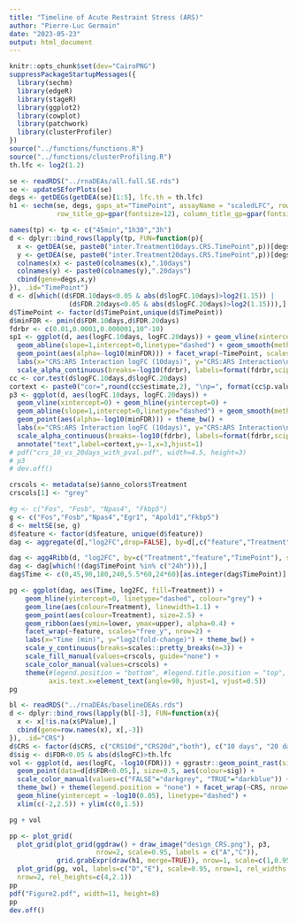 ```yaml
---
title: "Timeline of Acute Restraint Stress (ARS)"
author: "Pierre-Luc Germain"
date: "2023-05-23"
output: html_document
---
```


```r
knitr::opts_chunk$set(dev="CairoPNG")
suppressPackageStartupMessages({
  library(sechm)
  library(edgeR)
  library(stageR)
  library(ggplot2)
  library(cowplot)
  library(patchwork)
  library(clusterProfiler)
})
source("../functions/functions.R")
source("../functions/clusterProfiling.R")
th.lfc <- log2(1.2)
```

```r
se <- readRDS("../rnaDEAs/all.full.SE.rds")
se <- updateSEforPlots(se)
degs <- getDEGs(getDEA(se)[1:5], lfc.th = th.lfc)
h1 <- sechm(se, degs, gaps_at="TimePoint", assayName = "scaledLFC", row_title="All stress-responsive genes",
            row_title_gp=gpar(fontsize=12), column_title_gp=gpar(fontsize=12), use_raster=TRUE)
```

```r
names(tp) <- tp <- c("45min","1h30","3h")
d <- dplyr::bind_rows(lapply(tp, FUN=function(p){
  x <- getDEA(se, paste0("inter.Treatment10days.CRS.TimePoint",p))[degs,c("logFC","FDR")]
  y <- getDEA(se, paste0("inter.Treatment20days.CRS.TimePoint",p))[degs,c("logFC","FDR")]
  colnames(x) <- paste0(colnames(x),".10days")
  colnames(y) <- paste0(colnames(y),".20days")
  cbind(gene=degs,x,y)
}), .id="TimePoint")
d <- d[which((d$FDR.10days<0.05 & abs(d$logFC.10days)>log2(1.15)) | 
               (d$FDR.20days<0.05 & abs(d$logFC.20days)>log2(1.15))),]
d$TimePoint <- factor(d$TimePoint,unique(d$TimePoint))
d$minFDR <- pmin(d$FDR.10days,d$FDR.20days)
fdrbr <- c(0.01,0.0001,0.000001,10^-10)
sp1 <- ggplot(d, aes(logFC.10days, logFC.20days)) + geom_vline(xintercept=0) + geom_hline(yintercept=0) +
  geom_abline(slope=1,intercept=0,linetype="dashed") + geom_smooth(method=MASS::rlm) +
  geom_point(aes(alpha=-log10(minFDR))) + facet_wrap(~TimePoint, scales="free") + theme_bw() +
  labs(x="CRS:ARS Interaction logFC (10days)", y="CRS:ARS Interaction\nlogFC (20days)", alpha="FDR") +
  scale_alpha_continuous(breaks=-log10(fdrbr), labels=format(fdrbr,scipen=0))
cc <- cor.test(d$logFC.10days,d$logFC.20days)
cortext <- paste0("cor=",round(cc$estimate,2), "\np=", format(cc$p.value, digit=1))
p3 <- ggplot(d, aes(logFC.10days, logFC.20days)) + 
  geom_vline(xintercept=0) + geom_hline(yintercept=0) +
  geom_abline(slope=1,intercept=0,linetype="dashed") + geom_smooth(method=MASS::rlm) +
  geom_point(aes(alpha=-log10(minFDR))) + theme_bw() +
  labs(x="CRS:ARS Interaction logFC (10days)", y="CRS:ARS Interaction\nlogFC (20days)", alpha="FDR") +
  scale_alpha_continuous(breaks=-log10(fdrbr), labels=format(fdrbr,scipen=0)) +
  annotate("text",label=cortext,y=-1,x=3,hjust=1)
# pdf("crs_10_vs_20days_with_pval.pdf", width=4.5, height=3)
# p3
# dev.off()
```

```r
crscols <- metadata(se)$anno_colors$Treatment
crscols[1] <- "grey"
```

```r
#g <- c("Fos", "Fosb", "Npas4", "Fkbp5")
g <- c("Fos","Fosb","Npas4","Egr1", "Apold1","Fkbp5")
d <- meltSE(se, g)
d$feature <- factor(d$feature, unique(d$feature))
dag <- aggregate(d[,"log2FC",drop=FALSE], by=d[,c("feature","Treatment","TimePoint")], FUN=median)

dag <- agg4Ribb(d, "log2FC", by=c("Treatment","feature","TimePoint"), sem=TRUE)
dag <- dag[which(!(dag$TimePoint %in% c("24h"))),]
dag$Time <- c(0,45,90,180,240,5.5*60,24*60)[as.integer(dag$TimePoint)]

pg <- ggplot(dag, aes(Time, log2FC, fill=Treatment)) +
    geom_hline(yintercept=0, linetype="dashed", colour="grey") +
    geom_line(aes(colour=Treatment), linewidth=1.1) + 
    geom_point(aes(colour=Treatment), size=2.5) +
    geom_ribbon(aes(ymin=lower, ymax=upper), alpha=0.4) +
    facet_wrap(~feature, scales="free_y", nrow=2) +
    labs(x="Time (min)", y="log2(fold-change)") + theme_bw() +
    scale_y_continuous(breaks=scales::pretty_breaks(n=3)) +
    scale_fill_manual(values=crscols, guide="none") +
    scale_color_manual(values=crscols) +
    theme(#legend.position = "bottom", #legend.title.position = "top",
          axis.text.x=element_text(angle=90, hjust=1, vjust=0.5))
pg
```


```r
bl <- readRDS("../rnaDEAs/baselineDEAs.rds")
d <- dplyr::bind_rows(lapply(bl[-3], FUN=function(x){
  x <- x[!is.na(x$PValue),]
  cbind(gene=row.names(x), x[,-3])
}), .id="CRS")
d$CRS <- factor(d$CRS, c("CRS10d","CRS20d","both"), c("10 days", "20 days", "CRS (10+20 days)"))
d$sig <- d$FDR<0.05 & abs(d$logFC)>th.lfc
vol <- ggplot(d, aes(logFC, -log10(FDR))) + ggrastr::geom_point_rast(size=0.5, colour="darkgrey") + 
  geom_point(data=d[d$FDR<0.05,], size=0.5, aes(colour=sig)) + 
  scale_color_manual(values=c("FALSE"="darkgrey", "TRUE"="darkblue")) +
  theme_bw() + theme(legend.position = "none") + facet_wrap(~CRS, nrow=1) +
  geom_hline(yintercept = -log10(0.05), linetype="dashed") + 
  xlim(c(-2,2.5)) + ylim(c(0,1.5))

pg + vol
```

```r
pp <- plot_grid(
  plot_grid(plot_grid(ggdraw() + draw_image("design_CRS.png"), p3,
                      nrow=2, scale=0.95, labels = c("A","C")),
            grid.grabExpr(draw(h1, merge=TRUE)), nrow=1, scale=c(1,0.95), rel_widths=c(3,4), labels=c(NA,"B")),
  plot_grid(pg, vol, labels=c("D","E"), scale=0.95, nrow=1, rel_widths = c(5,4)),
  nrow=2, rel_heights=c(4,2.1))
pp
pdf("Figure2.pdf", width=11, height=8)
pp
dev.off()
```
